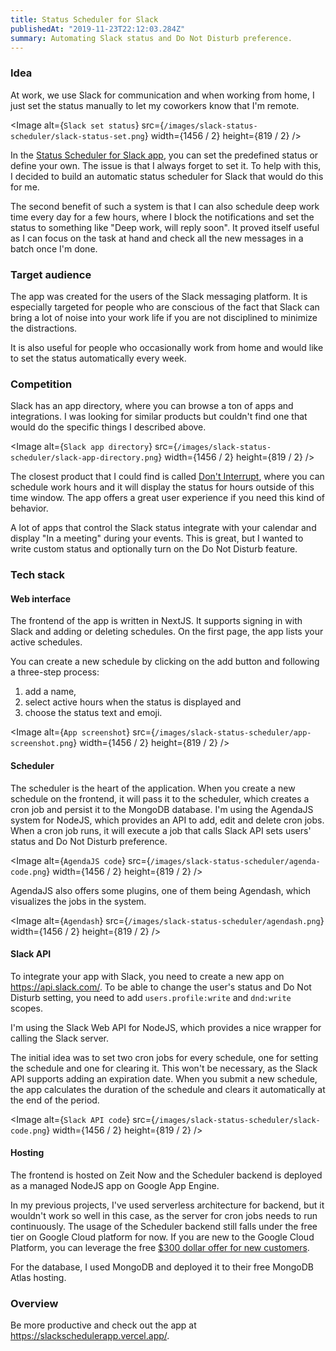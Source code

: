 ```yaml
---
title: Status Scheduler for Slack
publishedAt: "2019-11-23T22:12:03.284Z"
summary: Automating Slack status and Do Not Disturb preference.
---
```


### Idea

At work, we use Slack for communication and when working from home, I just set the status manually to let my coworkers know that I'm remote.

<Image
  alt={`Slack set status`}
  src={`/images/slack-status-scheduler/slack-status-set.png`}
  width={1456 / 2}
  height={819 / 2}
/>

In the [Status Scheduler for Slack app](https://slackschedulerapp.vercel.app/), you can set the predefined status or define your own. The issue is that I always forget to set it. To help with this, I decided to build an automatic status scheduler for Slack that would do this for me.

The second benefit of such a system is that I can also schedule deep work time every day for a few hours, where I block the notifications and set the status to something like "Deep work, will reply soon". It proved itself useful as I can focus on the task at hand and check all the new messages in a batch once I'm done.

### Target audience

The app was created for the users of the Slack messaging platform. It is especially targeted for people who are conscious of the fact that Slack can bring a lot of noise into your work life if you are not disciplined to minimize the distractions.

It is also useful for people who occasionally work from home and would like to set the status automatically every week.

### Competition

Slack has an app directory, where you can browse a ton of apps and integrations. I was looking for similar products but couldn't find one that would do the specific things I described above.

<Image
  alt={`Slack app directory`}
  src={`/images/slack-status-scheduler/slack-app-directory.png`}
  width={1456 / 2}
  height={819 / 2}
/>

The closest product that I could find is called [Don't Interrupt](http://dontinterrupt.app/), where you can schedule work hours and it will display the status for hours outside of this time window. The app offers a great user experience if you need this kind of behavior.

A lot of apps that control the Slack status integrate with your calendar and display "In a meeting" during your events. This is great, but I wanted to write custom status and optionally turn on the Do Not Disturb feature.

### Tech stack

#### Web interface

The frontend of the app is written in NextJS. It supports signing in with Slack and adding or deleting schedules. On the first page, the app lists your active schedules.

You can create a new schedule by clicking on the add button and following a three-step process:

1. add a name,
2. select active hours when the status is displayed and
3. choose the status text and emoji.

<Image
  alt={`App screenshot`}
  src={`/images/slack-status-scheduler/app-screenshot.png`}
  width={1456 / 2}
  height={819 / 2}
/>

#### Scheduler

The scheduler is the heart of the application. When you create a new schedule on the frontend, it will pass it to the scheduler, which creates a cron job and persist it to the MongoDB database. I'm using the AgendaJS system for NodeJS, which provides an API to add, edit and delete cron jobs. When a cron job runs, it will execute a job that calls Slack API sets users' status and Do Not Disturb preference.

<Image
  alt={`AgendaJS code`}
  src={`/images/slack-status-scheduler/agenda-code.png`}
  width={1456 / 2}
  height={819 / 2}
/>

AgendaJS also offers some plugins, one of them being Agendash, which visualizes the jobs in the system.

<Image
  alt={`Agendash`}
  src={`/images/slack-status-scheduler/agendash.png`}
  width={1456 / 2}
  height={819 / 2}
/>

#### Slack API

To integrate your app with Slack, you need to create a new app on https://api.slack.com/. To be able to change the user's status and Do Not Disturb setting, you need to add `users.profile:write` and `dnd:write` scopes.

I'm using the Slack Web API for NodeJS, which provides a nice wrapper for calling the Slack server.

The initial idea was to set two cron jobs for every schedule, one for setting the schedule and one for clearing it. This won't be necessary, as the Slack API supports adding an expiration date. When you submit a new schedule, the app calculates the duration of the schedule and clears it automatically at the end of the period.

<Image
  alt={`Slack API code`}
  src={`/images/slack-status-scheduler/slack-code.png`}
  width={1456 / 2}
  height={819 / 2}
/>

#### Hosting

The frontend is hosted on Zeit Now and the Scheduler backend is deployed as a managed NodeJS app on Google App Engine.

In my previous projects, I've used serverless architecture for backend, but it wouldn't work so well in this case, as the server for cron jobs needs to run continuously. The usage of the Scheduler backend still falls under the free tier on Google Cloud platform for now. If you are new to the Google Cloud Platform, you can leverage the free [\$300 dollar offer for new customers](https://cloud.google.com/free/).

For the database, I used MongoDB and deployed it to their free MongoDB Atlas hosting.

### Overview

Be more productive and check out the app at https://slackschedulerapp.vercel.app/.

